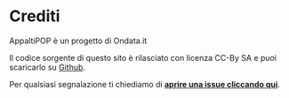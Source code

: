# Crediti

AppaltiPOP è un progetto di Ondata.it

Il codice sorgente di questo sito è rilasciato con licenza CC-By SA e puoi scaricarlo su [Github](https://github.com/ondata/appaltipop.it).

Per qualsiasi segnalazione ti chiediamo di [**aprire una issue cliccando qui**](https://github.com/ondata/appaltipop.it/issues).
